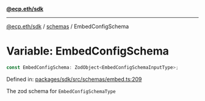[**@ecp.eth/sdk**](../../index.mdx)

***

[@ecp.eth/sdk](/sdk-reference/index.mdx) / [schemas](/sdk-reference/schemas/index.mdx) / EmbedConfigSchema

# Variable: EmbedConfigSchema

```ts
const EmbedConfigSchema: ZodObject<EmbedConfigSchemaInputType>;
```

Defined in: [packages/sdk/src/schemas/embed.ts:209](https://github.com/ecp-eth/comments-monorepo/blob/main/packages/sdk/src/schemas/embed.ts#L209)

The zod schema for `EmbedConfigSchemaType`

